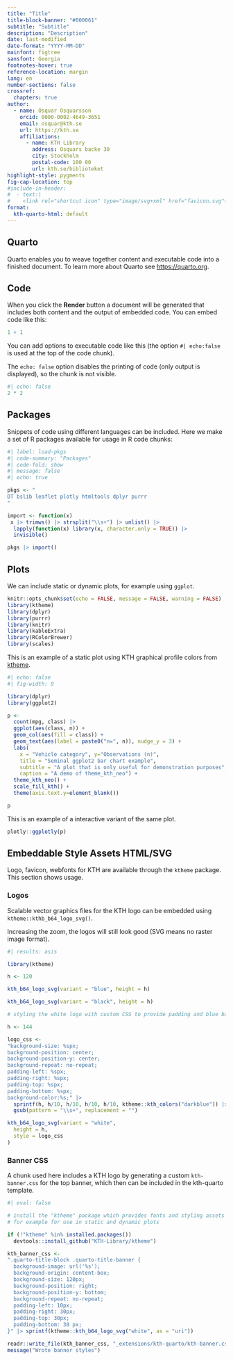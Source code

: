 ```yaml
---
title: "Title"
title-block-banner: "#000061"
subtitle: "Subtitle"
description: "Description"
date: last-modified
date-format: "YYYY-MM-DD"
mainfont: figtree
sansfont: Georgia
footnotes-hover: true
reference-location: margin
lang: en
number-sections: false
crossref:
  chapters: true
author:
  - name: Osquar Osquarsson
    orcid: 0000-0002-4649-3651
    email: osquar@kth.se
    url: https://kth.se
    affiliations:
      - name: KTH Library
        address: Osquars backe 30
        city: Stockholm
        postal-code: 100 00
        url: kth.se/biblioteket
highlight-style: pygments
fig-cap-location: top
#include-in-header:
#  - text:|
#    <link rel="shortcut icon" type="image/svg+xml" href="favicon.svg">
format:
  kth-quarto-html: default
---
```


## Quarto

Quarto enables you to weave together content and executable code into a finished document. To learn more about Quarto see <https://quarto.org>.

## Code

When you click the **Render** button a document will be generated that includes both content and the output of embedded code. You can embed code like this:

```r
1 + 1
```

\newpage
You can add options to executable code like this (the option `#| echo:false` is used at the top of the code chunk). 

The `echo: false` option disables the printing of code (only output is displayed), so the chunk is not visible.


```r
#| echo: false
2 * 2
```

## Packages

Snippets of code using different languages can be included. Here we make a set of R packages available for usage in R code chunks:

```r
#| label: load-pkgs
#| code-summary: "Packages"
#| code-fold: show
#| message: false
#| echo: true

pkgs <- "
DT bslib leaflet plotly htmltools dplyr purrr
"

import <- function(x)
 x |> trimws() |> strsplit("\\s+") |> unlist() |>
  lapply(function(x) library(x, character.only = TRUE)) |>
  invisible()

pkgs |> import()

```

## Plots

We can include static or dynamic plots, for example using `ggplot`.

```r
knitr::opts_chunk$set(echo = FALSE, message = FALSE, warning = FALSE)
library(ktheme)
library(dplyr)
library(purrr)
library(knitr)
library(kableExtra)
library(RColorBrewer)
library(scales)
```

This is an example of a static plot using KTH graphical profile colors from [ktheme](https://github.com/KTH-Library/ktheme).

```r
#| echo: false
#| fig-width: 9

library(dplyr)
library(ggplot2)

p <- 
  count(mpg, class) |> 
  ggplot(aes(class, n)) +
  geom_col(aes(fill = class)) +
  geom_text(aes(label = paste0("n=", n)), nudge_y = 3) +
  labs(
    x = "Vehicle category", y="Observations (n)",
    title = "Seminal ggplot2 bar chart example",
    subtitle = "A plot that is only useful for demonstration purposes",
    caption = "A demo of theme_kth_neo") +
  theme_kth_neo() +
  scale_fill_kth() +
  theme(axis.text.y=element_blank())

p
```

This is an example of a interactive variant of the same plot.

```r

plotly::ggplotly(p)
```

## Embeddable Style Assets HTML/SVG

Logo, favicon, webfonts for KTH are available through the `ktheme` package. This section shows usage.

### Logos

Scalable vector graphics files for the KTH logo can be embedded using `ktheme::kthb_b64_logo_svg()`. 

Increasing the zoom, the logos will still look good (SVG means no raster image format).

```r
#| results: asis

library(ktheme)

h <- 120

kth_b64_logo_svg(variant = "blue", height = h)

kth_b64_logo_svg(variant = "black", height = h)

# styling the white logo with custom CSS to provide padding and blue background

h <- 144

logo_css <- 
"background-size: %spx;
background-position: center;
background-position-y: center;
background-repeat: no-repeat;
padding-left: %spx;
padding-right: %spx;
padding-top: %spx;
padding-bottom: %spx;
background-color:%s;" |> 
  sprintf(h, h/10, h/10, h/10, h/10, ktheme::kth_colors("darkblue")) |> 
  gsub(pattern = "\\s+", replacement = "")

kth_b64_logo_svg(variant = "white", 
  height = h, 
  style = logo_css
)

```

### Banner CSS

A chunk used here includes a KTH logo by generating a custom `kth-banner.css` for the top banner, which then can be included in the kth-quarto template.

```r
#| eval: false

# install the "ktheme" package which provides fonts and styling assets for KTH
# for example for use in static and dynamic plots

if (!"ktheme" %in% installed.packages())
  devtools::install_github("KTH-Library/ktheme")

kth_banner_css <- 
".quarto-title-block .quarto-title-banner {
  background-image: url('%s');
  background-origin: content-box;
  background-size: 120px;
  background-position: right;
  background-position-y: bottom;
  background-repeat: no-repeat;
  padding-left: 10px;
  padding-right: 30px;
  padding-top: 30px;
  padding-bottom: 30 px;
}" |> sprintf(ktheme::kth_b64_logo_svg("white", as = "uri"))

readr::write_file(kth_banner_css, "_extensions/kth-quarto/kth-banner.css")
message("Wrote banner styles")

```